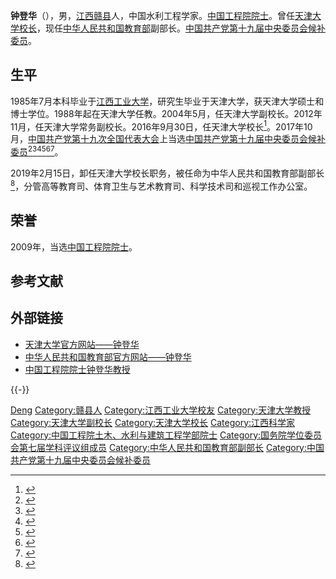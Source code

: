 {{infobox person/Wikidata|fetchwikidata=ALL}}
'''钟登华'''（{{bd|1963年|11月|catIdx=Zhong钟}}），男，[[江西省|江西]][[赣县区|赣县]]人，中国水利工程学家。[[中国工程院院士|中国工程院院士]]。曾任[[天津大学|天津大学]][[天津大学校长|校长]]，现任[[中华人民共和国教育部|中华人民共和国教育部]]副部长。[[中国共产党第十九届中央委员会|中国共产党第十九届中央委员会]][[中国共产党中央委员会候补委员|候补委员]]。

== 生平 ==
1985年7月本科毕业于[[南昌大学|江西工业大学]]，研究生毕业于天津大学，获天津大学硕士和博士学位。1988年起在天津大学任教。2004年5月，任天津大学副校长。2012年11月，任天津大学常务副校长。2016年9月30日，任天津大学校长<ref>{{cite web|url=http://news.enorth.com.cn/system/2016/09/30/031205263.shtml|title=李家俊任天大党委书记 钟登华任天大校长|accessdate=2019-01-09|date=2016-09-30|publisher=天津北方网}}</ref>。2017年10月，[[中国共产党第十九次全国代表大会|中国共产党第十九次全国代表大会]]上当选[[中国共产党第十九届中央委员会候补委员列表|中国共产党第十九届中央委员会候补委员]]<ref>{{cite news |title=中国共产党第十九届中央委员会候补委员名单（172名）|url=https://news.gmw.cn/2017-10/25/content_26593954.htm |accessdate=2021-08-18 |work=光明日报 |agency=光明网}}</ref><ref>{{cite news |title=十九届中央委员、候补委员、中央纪委委员名单 |url=http://news.cri.cn/20171024/f3e85cce-38bb-818d-ce36-bd4c66d0d4c6.html |accessdate=2021-08-18 |work=国际在线 |agency=国际在线}}</ref><ref>{{cite news |title=十九大受权发布：中国共产党第十九届中央委员会候补委员名单 |url=http://www.xinhuanet.com//politics/19cpcnc/2017-10/24/c_1121848883.htm |accessdate=2021-08-18 |work=新华网 |agency=新华网}}</ref><ref>{{cite news |title=中国共产党第十九届中央委员会候补委员名单|url=http://guoqing.china.com.cn/zy/2018-03/01/content_50628437.htm |accessdate=2021-08-18 |work=中国网 |agency=中国网}}</ref><ref>{{cite news |title=中国共产党第十九届中央委员会候补委员名单 |url=http://www.gov.cn/guoqing/2017-10/24/content_5432328.htm |accessdate=2021-08-18 |work=中国政府网 |agency=中国政府网}}</ref><ref>{{cite news |title=中国共产党第十九届中央委员会候补委员名单 |url=https://china.huanqiu.com/article/9CaKrnK5yXI |accessdate=2021-08-18 |work=环球网 |agency=环球网}}</ref>。

2019年2月15日，卸任天津大学校长职务，被任命为中华人民共和国教育部副部长<ref>{{Cite web|title=罗文任国家发改委副主任 钟登华任教育部副部长|url=http://www.bjnews.com.cn/news/2019/02/15/547335.html|work=|accessdate=2019-02-15|last=|author=|date=|publisher=}}</ref>，分管高等教育司、体育卫生与艺术教育司、科学技术司和巡视工作办公室。

== 荣誉 ==
2009年，当选[[中国工程院院士|中国工程院院士]]。

== 参考文献 ==
{{reflist}}

== 外部链接 ==
* [http://www.tju.edu.cn/xxgk/stat/academician/200912/t20091225_30840.htm?randid=0.3562482340622777 天津大学官方网站——钟登华]{{dead link|date=2018年4月 |bot=InternetArchiveBot |fix-attempted=yes }}
* [http://www.moe.gov.cn/jyb_zzjg/moe_187/jybld_zdh/ 中华人民共和国教育部官方网站——钟登华]
* [https://web.archive.org/web/20190303005848/http://www.tju.edu.cn/rcpy/szdw/lyys/201411/t20141104_247863.htm 中国工程院院士钟登华教授]
{{-}}
{{start box}}
{{s-edu}}
{{s-before|[[李家俊|李家俊]]}}
{{s-title|[[天津大学|天津大学]][[天津大学校长|校长]]|2016年9月－2019年2月}}
{{s-after|[[金东寒|金东寒]]}}
{{end box}}

{{天津大学}}
{{中国工程院土木、水利与建筑工程学部院士}}
{{国务院学位委员会第七届学科评议组/水利工程}}

{{Authority control}}
{{DEFAULTSORT:Zhong钟}}
[[Category:钟姓|Deng]]
[[Category:赣县人|Category:赣县人]]
[[Category:江西工业大学校友|Category:江西工业大学校友]]
[[Category:天津大学教授|Category:天津大学教授]]
[[Category:天津大学副校长|Category:天津大学副校长]]
[[Category:天津大学校长|Category:天津大学校长]]
[[Category:江西科学家|Category:江西科学家]]
[[Category:中国工程院土木、水利与建筑工程学部院士|Category:中国工程院土木、水利与建筑工程学部院士]]
[[Category:国务院学位委员会第七届学科评议组成员|Category:国务院学位委员会第七届学科评议组成员]]
[[Category:中华人民共和国教育部副部长|Category:中华人民共和国教育部副部长]]
[[Category:中国共产党第十九届中央委员会候补委员|Category:中国共产党第十九届中央委员会候补委员]]